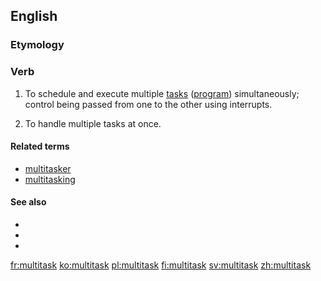 ==English==

===Etymology===
{{prefix|multi|task}}

===Verb===
{{en-verb|multitasks|multitasking|multitasked}}

# {{computing}} To schedule and execute multiple [[task]]s ([[program]]) simultaneously; control being passed from one to the other using interrupts.
# {{figuratively|of a person}} To handle multiple tasks at once.

====Related terms====
* [[multitasker]]
* [[multitasking]]

====See also====
* {{pedialite}}
* {{pedialite|Human multitasking}}
* {{pedialite|Computer multitasking}}

[[fr:multitask]]
[[ko:multitask]]
[[pl:multitask]]
[[fi:multitask]]
[[sv:multitask]]
[[zh:multitask]]